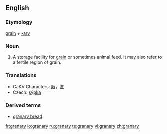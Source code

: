 ==English==

===Etymology===
[[grain]] + [[-ary]]

===Noun===
{{en-noun|granaries|pl2=granarys}}
# A storage facility for [[grain]] or sometimes animal feed.  It may also refer to a fertile region of grain.

===Translations===
*CJKV Characters: [[厫]]，[[倉]]
*Czech: [[sýpka]] {{f}}

===Derived terms===
*[[granary bread]]

[[fr:granary]]
[[io:granary]]
[[ru:granary]]
[[te:granary]]
[[vi:granary]]
[[zh:granary]]